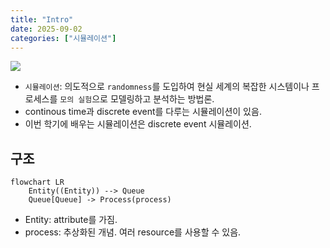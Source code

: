 ```yaml
---
title: "Intro"
date: 2025-09-02
categories: ["시뮬레이션"]
---
```


![](/img/stat-thumb.jpg){.post-thumbnail}

- `시뮬레이션`: 의도적으로 `randomness`를 도입하여 현실 세계의 복잡한 시스템이나 프로세스를 `모의 실험`으로 모델링하고 분석하는 방법론.
- continous time과 discrete event를 다루는 시뮬레이션이 있음.
- 이번 학기에 배우는 시뮬레이션은 discrete event 시뮬레이션.

## 구조

```mermaid
flowchart LR
    Entity((Entity)) --> Queue
    Queue[Queue] -> Process(process)
```

- Entity: attribute를 가짐.
- process: 추상화된 개념. 여러 resource를 사용할 수 있음.
